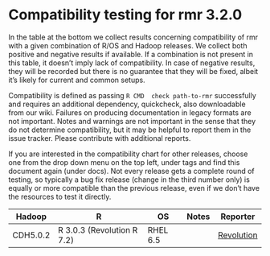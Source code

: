 # Compatibility testing for rmr 3.2.0
In the table at the bottom we collect results concerning compatibility of rmr with a given combination of R/OS and Hadoop releases. We collect both positive and negative results if available. If a combination is not present in this table, it doesn't imply lack of compatibility. In case of negative results, they will be recorded but there is no guarantee that they will be fixed, albeit it's likely for current and common setups. 

Compatibility is defined as passing `R CMD  check path-to-rmr` successfully and requires an additional dependency, quickcheck, also downloadable from our wiki. Failures on producing documentation in legacy formats are not important. Notes and warnings are not important in the sense that they do not determine compatibility, but it may be helpful to report them in the issue tracker. Please contribute with additional reports. 

If you are interested in the compatibility chart for other releases, choose one from the drop down menu on the top left, under tags and find this document again (under docs). Not every release gets a complete round of testing, so typically a bug fix release (change in the third number only) is equally or more compatible than the previous release, even if we don't have the resources to test it directly. 

<table>
<thead>
<tr><th>Hadoop</th><th>R</th><th>OS</th><th>Notes</th><th>Reporter</th></tr>
</thead>
<tbody>
<tr><td>CDH5.0.2</td><td>R 3.0.3 (Revolution R 7.2)</td><td>RHEL 6.5</td><td></td><td><a href=mailto:rhadoop@revolutionanalytics.com>Revolution</a></td></tr>
></td></tr>

</tbody>
</table>
